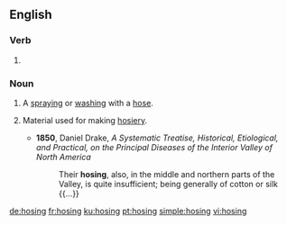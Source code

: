 ==English==

===Verb===
{{head|en|present participle}}

# {{present participle of|hose|lang=en|nocat=1}}

===Noun===
{{en-noun}}

# A [[spray]]ing or [[wash]]ing with a [[hose]].
# {{lb|en|archaic}} Material used for making [[hosiery]].
#* '''1850''', Daniel Drake, ''A Systematic Treatise, Historical, Etiological, and Practical, on the Principal Diseases of the Interior Valley of North America''
#*: Their '''hosing''', also, in the middle and northern parts of the Valley, is quite insufficient; being generally of cotton or silk {{...}}

[[de:hosing]]
[[fr:hosing]]
[[ku:hosing]]
[[pt:hosing]]
[[simple:hosing]]
[[vi:hosing]]
